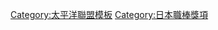 {{Navbox
|bodyclass=hlist

|name  = 太平洋聯盟最有價值球員
|title = [[太平洋聯盟]][[最有價值球員]]
|basestyle=background-color:#8ce
|state=
|group1=1950年代
|list1=
*50 [[別當薫]]
*51 [[鶴岡一人|山本一人]]
*52 [[柚木進]]
*53 [[岡本伊三美]]
*54 [[大下弘]]
*55 [[飯田德治]]
*56 [[中西太]]
*57 [[稻尾和久]]
*58 [[稻尾和久]]
*59 [[杉浦忠]]
|group2=1960年代
|list2=
*60 [[山内一弘|山内和弘]]
*61 [[野村克也]]
*62 [[張本勳]]
*63 [[野村克也]]
*64 [[喬·史坦卡]]
*65 [[野村克也]]
*66 [[野村克也]]
*67 [[足立光宏]]
*68 [[米田哲也]]
*69 [[長池徳士|長池徳二]]
|group3=1970年代
|list3=
*70 [[木樽正明]]
*71 [[長池徳士|長池徳二]]
*72 [[福本豐]]
*73 [[野村克也]]
*74 [[金田留廣]]
*75 [[加藤英司|加藤秀司]]
*76 [[山田久志]]
*77 [[山田久志]]
*78 [[山田久志]]
*79 [[查理·曼紐爾]]
|group4=1980年代
|list4=
*80 [[木田勇]]
*81 [[江夏豐]]
*82 [[落合博滿]]
*83 [[東尾修]]
*84 [[葛雷格·威爾斯]]
*85 [[落合博滿]]
*86 [[石毛宏典]]
*87 [[東尾修]]
*88 [[門田博光]]
*89 [[瑞夫·布萊特]]
|group5=1990年代
|list5=
*90 [[野茂英雄]]
*91 [[郭泰源]]
*92 [[石井丈裕]]
*93 [[工藤公康]]
*94 [[鈴木一朗]]
*95 [[鈴木一朗]]
*96 [[鈴木一朗]]
*97 [[西口文也]]
*98 [[松井稼頭央]]
*99 [[工藤公康]]
|group6=2000年代
|list6=
*00 [[松中信彦]]
*01 [[圖非·羅茲]]
*02 [[亞力士·卡布瑞拉|A.卡布瑞拉]]
*03 [[城島健司]]
*04 [[松中信彦]]
*05 [[杉内俊哉]]
*06 [[小笠原道大]]
*07 [[達比修有]]
*08 [[岩隈久志]]
*09 [[達比修有]]
|group7 = 2010年代
|list7 = 
*10 [[和田毅]]
*11 [[内川聖一]]
*12 [[吉川光夫]]
*13 [[田中將大]]
*14 [[金子弌大]]
*15 [[柳田悠岐]]
*16 [[大谷翔平]]
*17 [[丹尼斯·薩爾法特|D.薩爾法特]]
*18 [[山川穗高]]
*19 [[森友哉]]
|group8 = 2020年代
|list8 = 
*20 [[柳田悠岐]]
*21 [[山本由伸]]
}}<noinclude>
[[Category:太平洋聯盟模板]]
[[Category:日本職棒獎項]]
</noinclude>